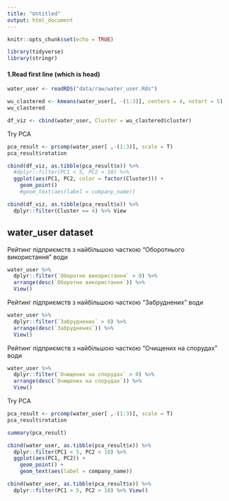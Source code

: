 ```yaml
---
title: "Untitled"
output: html_document
---
```


```r
knitr::opts_chunk$set(echo = TRUE)
```

```r
library(tidyverse)
library(stringr)
```

#### 1.Read first line (which is head)
```r
water_user <- readRDS("data/raw/water_user.Rds")
```

```r
wu_clastered <- kmeans(water_user[, -(1:3)], centers = 4, nstart = 5)
wu_clastered
```
```r
df_viz <- cbind(water_user, Cluster = wu_clastered$cluster)
```
Try PCA
```r
pca_result <- prcomp(water_user[ ,-(1:3)], scale = T)
pca_result$rotation
```
```r
cbind(df_viz, as.tibble(pca_result$x)) %>% 
  #dplyr::filter(PC1 < 5, PC2 < 10) %>% 
  ggplot(aes(PC1, PC2, color = factor(Cluster))) +
    geom_point()
    #geom_text(aes(label = company_name))
```
```r
cbind(df_viz, as.tibble(pca_result$x)) %>% 
  dplyr::filter(Cluster == 4) %>% View
```
## water_user dataset
Рейтинг підприємств з найбільшою часткою "Оборотнього використання" води
```r
water_user %>% 
  dplyr::filter(`Оборотне використання` > 0) %>% 
  arrange(desc(`Оборотне використання`)) %>% 
  View()
```
Рейтинг підприємств з найбільшою часткою "Забруднених" води
```r
water_user %>% 
  dplyr::filter(`Забруднених` > 0) %>% 
  arrange(desc(`Забруднених`)) %>% 
  View()
```
Рейтинг підприємств з найбільшою часткою "Очищених на спорудах" води
```r
water_user %>% 
  dplyr::filter(`Очищених на спорудах` > 0) %>% 
  arrange(desc(`Очищених на спорудах`)) %>% 
  View()
```
Try PCA
```r
pca_result <- prcomp(water_user[ ,-(1:3)], scale = T)
pca_result$rotation
```
```r
summary(pca_result)
```
```r
cbind(water_user, as.tibble(pca_result$x)) %>% 
  dplyr::filter(PC1 < 5, PC2 < 10) %>% 
  ggplot(aes(PC1, PC2)) +
    geom_point() +
    geom_text(aes(label = company_name))
```
```r
cbind(water_user, as.tibble(pca_result$x)) %>% 
  dplyr::filter(PC1 > 5, PC2 > 10) %>% View()
```


